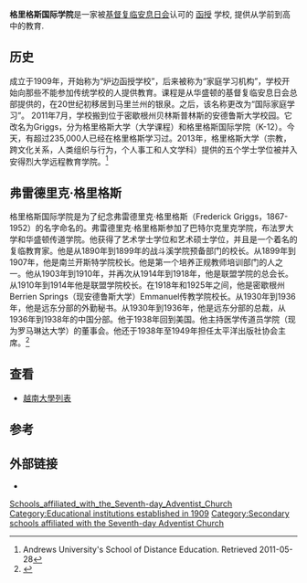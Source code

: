 {{Infobox school
|name            = 格里格斯国际学院<br>Griggs International Academy
|native_name     =
|image_name      =<!-- 檔案不存在 Griggs University logo.png ，可從英文維基百科取得 -->
|image_size      = 200px
|motto           =
|established     = 1909年
|type            = 私立
|denomination    = [[Seventh-day_Adventist_Church|Seventh-day Adventist Church]]
|endowment       =
|staff           =
|faculties       =
|provost         =
|president       =  Alayne Thorpe<ref name="welcome">[http://www.griggs.edu/] {{Wayback|url=http://www.griggs.edu/ |date=20170301181638 }}. Griggs.edu website, Welcome page. Retrieved 2011-05-28</ref>
|rector          =
|chancellor      =
|vice_chancellor =
|dean            =
|students        =
|undergrad       =
|postgrad        =
|doctoral        =
|profess         =
|city            =[[贝林斯普林斯|贝林斯普林斯]]（Berrien Springs）
|state           =[[密歇根州|密歇根州]]
|country         ={{US}}
|coordinates     ={{coord|41|57|30|N|86|21|40|W|display=inline,title}}
|campus          =
|free_label      =
|free            =
|colors          =
|mascot          =
|nickname        =
|affiliations    = [[安得烈大學|安得烈大學]], [[欧克伍德大学|欧克伍德大学]], [[Washington_Adventist_University|Washington Adventist University]]
|footnotes       =
|website         = http://www.griggs.edu
|logo            =
}}
'''格里格斯国际学院'''是一家被[[基督复临安息日会|基督复临安息日会]]认可的 [[函授|函授]] 学校, 提供从学前到高中的教育.

==历史==
成立于1909年，开始称为“炉边函授学校”，后来被称为“家庭学习机构”，学校开始向那些不能参加传统学校的人提供教育。课程是从华盛顿的基督复临安息日会总部提供的，在20世纪初移居到马里兰州的银泉。之后，该名称更改为“国际家庭学习”。 2011年7月，学校搬到位于密歇根州贝林斯普林斯的安德鲁斯大学校园。它改名为Griggs，分为格里格斯大学（大学课程）和格里格斯国际学院（K-12）。今天，有超过235,000人已经在格里格斯学习过。2013年，格里格斯大学（宗教，跨文化关系，人类组织与行为，个人事工和人文学科）提供的五个学士学位被并入安得烈大学远程教育学院。<ref>[http://www.andrews.edu/distance/consortium/ ] {{Wayback|url=http://www.andrews.edu/distance/consortium/ |date=20170302030638 }} Andrews University's School of Distance Education. Retrieved 2011-05-28</ref>

==弗雷德里克·格里格斯==
格里格斯国际学院是为了纪念弗雷德里克·格里格斯（Frederick Griggs，1867-1952）的名字命名的。弗雷德里克·格里格斯参加了巴特尔克里克学院，布法罗大学和华盛顿传道学院。他获得了艺术学士学位和艺术硕士学位，并且是一个着名的复临教育家。他是从1890年到1899年的战斗溪学院预备部门的校长。从1899年到1907年，他是南兰开斯特学院校长。他是第一个培养正规教师培训部门的人之一。他从1903年到1910年，并再次从1914年到1918年，他是联盟学院的总会长。从1910年到1914年他是联盟学院校长。在1918年和1925年之间，他是密歇根州Berrien Springs（现安德鲁斯大学）Emmanuel传教学院校长。从1930年到1936年，他是远东分部的外勤秘书。从1930年到1936年，他是远东分部的总裁，从1936年到1938年的中国分部。他于1938年回到美国。他主持医学传道员学院（现为罗马琳达大学）的董事会。他还于1938年至1949年担任太平洋出版社协会主席。<ref>{{Cite journal  | title = Obituaries: Griggs, Frederick  | journal = Review and Herald  | volume = 129  | issue = 39  | page = 22  | publisher = Review and Herald Publishing Association  | location = Takoma Park, Washington, D. C.  | date = September 25, 1952  | url = http://www.adventistarchives.org/docs/RH/RH19520925-V129-39__B.pdf#view=fit  | accessdate = June 7, 2011  }}{{Dead link|date=2020年2月 |bot=InternetArchiveBot |fix-attempted=yes }}</ref>

==查看==
{{Portal|基督复临安息日会}}
*[[越南大學列表|越南大學列表]]

==参考==
{{Reflist}}

==外部链接==
*{{official website|http://www.griggs.edu/}}

[[Category:Schools_affiliated_with_the_Seventh-day_Adventist_Church|]]
[[Category:Educational_institutions_established_in_1909|Category:Educational institutions established in 1909]]
[[Category:Secondary_schools_affiliated_with_the_Seventh-day_Adventist_Church|Category:Secondary schools affiliated with the Seventh-day Adventist Church]]